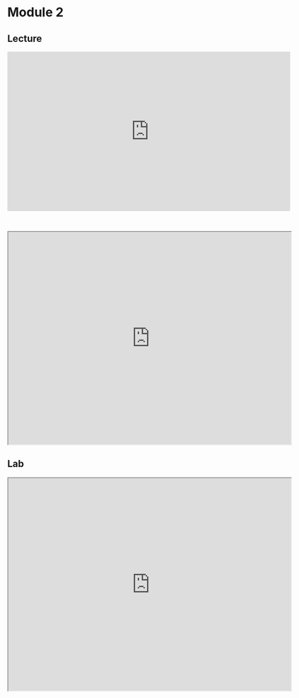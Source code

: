 # Module 2

## Lecture

<iframe width="640" height="360" src="https://www.youtube.com/embed/S4kxMo7f_dM?si=Mjq8CU-SFJaor6Qq" title="YouTube video player" frameborder="0" allow="accelerometer; autoplay; clipboard-write; encrypted-media; gyroscope; picture-in-picture; web-share" referrerpolicy="strict-origin-when-cross-origin" allowfullscreen></iframe>

<br>

<iframe src="https://drive.google.com/file/d/1vcYcX1Yf1sBxXyv3uFmSfzVaP8kTimiE/preview" width="640" height="480" allow="autoplay"></iframe>

## Lab

<iframe src="https://drive.google.com/file/d/1pXZVzu2poDKoiZWtyu8ZnJBAQtK31KCa/preview" width="640" height="480" allow="autoplay"></iframe>
